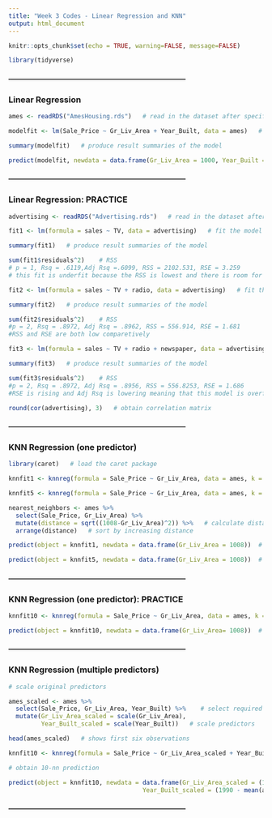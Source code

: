```yaml
---
title: "Week 3 Codes - Linear Regression and KNN"
output: html_document
---
```


```r
knitr::opts_chunk$set(echo = TRUE, warning=FALSE, message=FALSE)

library(tidyverse)
```

#### ---------------------------------------------------------------------------
### Linear Regression

```r
ames <- readRDS("AmesHousing.rds")   # read in the dataset after specifying directory
```


```r
modelfit <- lm(Sale_Price ~ Gr_Liv_Area + Year_Built, data = ames)   # fit the model

summary(modelfit)   # produce result summaries of the model
```


```r
predict(modelfit, newdata = data.frame(Gr_Liv_Area = 1000, Year_Built = 1990))   # obtain prediction
```


#### ---------------------------------------------------------------------------
### Linear Regression: PRACTICE

```r
advertising <- readRDS("Advertising.rds")   # read in the dataset after specifying directory
```


```r
fit1 <- lm(formula = sales ~ TV, data = advertising)   # fit the model

summary(fit1)   # produce result summaries of the model

sum(fit1$residuals^2)    # RSS
# p = 1, Rsq = .6119,Adj Rsq =.6099, RSS = 2102.531, RSE = 3.259
# this fit is underfit because the RSS is lowest and there is room for improvement
```


```r
fit2 <- lm(formula = sales ~ TV + radio, data = advertising)   # fit the model

summary(fit2)   # produce result summaries of the model

sum(fit2$residuals^2)    # RSS
#p = 2, Rsq = .8972, Adj Rsq = .8962, RSS = 556.914, RSE = 1.681 
#RSS and RSE are both low comparetively 
```


```r
fit3 <- lm(formula = sales ~ TV + radio + newspaper, data = advertising)   # fit the model

summary(fit3)   # produce result summaries of the model

sum(fit3$residuals^2)    # RSS
#p = 2, Rsq = .8972, Adj Rsq = .8956, RSS = 556.8253, RSE = 1.686
#RSE is rising and Adj Rsq is lowering meaning that this model is overfit because RSE and Adj Rsq are going the wrong way. Model is too complex.
```


```r
round(cor(advertising), 3)   # obtain correlation matrix
```


#### ---------------------------------------------------------------------------
### KNN Regression (one predictor)

```r
library(caret)   # load the caret package

knnfit1 <- knnreg(formula = Sale_Price ~ Gr_Liv_Area, data = ames, k = 1)   # 1-nn regression

knnfit5 <- knnreg(formula = Sale_Price ~ Gr_Liv_Area, data = ames, k = 5)  # 5-nn regression
```


```r
nearest_neighbors <- ames %>% 
  select(Sale_Price, Gr_Liv_Area) %>%
  mutate(distance = sqrt((1008-Gr_Liv_Area)^2)) %>%   # calculate distance
  arrange(distance)   # sort by increasing distance
```


```r
predict(object = knnfit1, newdata = data.frame(Gr_Liv_Area = 1008))  # 1-nn prediction
```


```r
predict(object = knnfit5, newdata = data.frame(Gr_Liv_Area = 1008))  # 5-nn prediction
```


#### ---------------------------------------------------------------------------
### KNN Regression (one predictor): PRACTICE


```r
knnfit10 <- knnreg(formula = Sale_Price ~ Gr_Liv_Area, data = ames, k = 7)   # 10-nn regression

predict(object = knnfit10, newdata = data.frame(Gr_Liv_Area= 1008))  # 10-nn prediction
```


#### ---------------------------------------------------------------------------
### KNN Regression (multiple predictors)

```r
# scale original predictors

ames_scaled <- ames %>% 
  select(Sale_Price, Gr_Liv_Area, Year_Built) %>%    # select required predictors
  mutate(Gr_Liv_Area_scaled = scale(Gr_Liv_Area),
         Year_Built_scaled = scale(Year_Built))   # scale predictors

head(ames_scaled)   # shows first six observations
```


```r
knnfit10 <- knnreg(formula = Sale_Price ~ Gr_Liv_Area_scaled + Year_Built_scaled, data = ames_scaled, k = 10)   # 10-nn regression
```


```r
# obtain 10-nn prediction

predict(object = knnfit10, newdata = data.frame(Gr_Liv_Area_scaled = (1000 - mean(ames$Gr_Liv_Area, na.rm = TRUE))/sd(ames$Gr_Liv_Area, na.rm = TRUE),
                                     Year_Built_scaled = (1990 - mean(ames$Year_Built))/sd(ames$Year_Built)))
```


#### ---------------------------------------------------------------------------